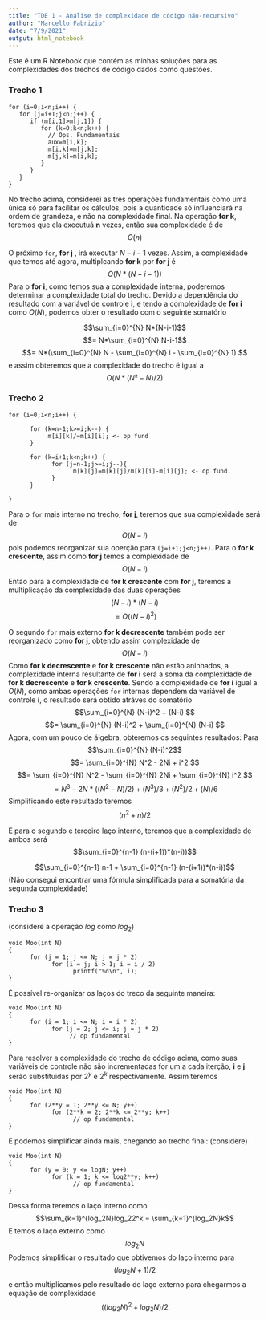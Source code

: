 ```yaml
---
title: "TDE 1 - Análise de complexidade de código não-recursivo"
author: "Marcello Fabrizio"
date: "7/9/2021"
output: html_notebook
---
```


Este é um R Notebook que contém as minhas soluções para as complexidades dos trechos de código dados como questões.

### Trecho 1
```
for (i=0;i<n;i++) {
   for (j=i+1;j<n;j++) {
      if (m[i,1]>m[j,1]) {
         for (k=0;k<n;k++) {
           // Ops. Fundamentais
           aux=m[i,k];
           m[i,k]=m[j,k];
           m[j,k]=m[i,k];
         }
      }
   }
}
```
No trecho acima, considerei as três operações fundamentais como uma única só para facilitar os cálculos, pois a quantidade só influenciará na ordem de grandeza, e não na complexidade final.
Na operação **for k**, teremos que ela executuá **n** vezes, então sua complexidade é de $$O(n)$$

O próximo `for`, **for j** , irá executar $N-i-1$ vezes. Assim, a complexidade que temos até agora, multiplcando **for k** por **for j** é 
$$O(N*(N-i-1))$$ 
Para o **for i**, como temos sua a complexidade interna, poderemos determinar a complexidade total do trecho.
Devido a dependência do resultado com a variável de controle **i**, e tendo a complexidade de **for i** como $O(N)$, podemos obter o resultado com o seguinte somatório

$$\sum_{i=0}^{N} N*(N-i-1)$$
$$= N*\sum_{i=0}^{N} N-i-1$$
$$= N*(\sum_{i=0}^{N} N - \sum_{i=0}^{N} i - \sum_{i=0}^{N} 1) $$
e assim obteremos que a complexidade do trecho é igual a
$$O(N*(N²-N)/2)$$

### Trecho 2

```
for (i=0;i<n;i++) {

      for (k=n-1;k>=i;k--) {
           m[i][k]/=m[i][i]; <- op fund
      }
      
      for (k=i+1;k<n;k++) {
            for (j=n-1;j>=i;j--){
                  m[k][j]=m[k][j]/m[k][i]-m[i][j]; <- op fund.
            }
      }

}
```
Para o `for` mais interno no trecho, **for j**, teremos que sua complexidade será de 
$$O(N-i)$$
pois podemos reorganizar sua operção para `(j=i+1;j<n;j++)`.
Para o **for k crescente**, assim como **for j** temos a complexidade de
$$O(N-i)$$
Então para a complexidade de **for k crescente** com **for j**, teremos a multiplicação da complexidade das duas operações
$$(N-i)*(N-i)$$
$$= O((N-i)^2)$$

O segundo `for` mais externo **for k decrescente** também pode ser reorganizado como **for j**, obtendo assim complexidade
de 
$$O(N-i)$$
Como **for k decrescente** e **for k crescente** não estão aninhados, a complexidade interna resultante de **for i** será a soma da complexidade de **for k decrescente** e **for k crescente**. Sendo a complexidade de **for i** igual a $O(N)$, como ambas operações `for` internas dependem da variável de controle **i**, o resultado será obtido atráves do somatório
$$\sum_{i=0}^{N} (N-i)^2 + (N-i) $$
$$= \sum_{i=0}^{N} (N-i)^2 + \sum_{i=0}^{N} (N-i) $$
Agora, com um pouco de álgebra, obteremos os seguintes resultados:
Para 
$$\sum_{i=0}^{N} (N-i)^2$$
$$= \sum_{i=0}^{N} N^2 - 2Ni + i^2 $$
$$= \sum_{i=0}^{N} N^2 - \sum_{i=0}^{N} 2Ni + \sum_{i=0}^{N} i^2 $$
$$= N^3 - 2N*((N^2 - N)/2) + (N^3)/3 + (N^2)/2 + (N)/6$$
Simplificando este resultado teremos
$$(n^2 + n)/2$$

E para o segundo e terceiro laço interno, teremos que a complexidade de ambos será
$$\sum_{i=0}^{n-1} (n-(i+1))*(n-i))$$


$$\sum_{i=0}^{n-1} n-1 + \sum_{i=0}^{n-1} (n-(i+1))*(n-i))$$
(Não consegui encontrar uma fórmula simplificada para a somatória da segunda complexidade)

### Trecho 3
(considere a operação $log$ como $log_2$)
```
void Moo(int N)
{
      for (j = 1; j <= N; j = j * 2)
            for (i = j; i > 1; i = i / 2)
                  printf("%d\n", i);
}
```
É possível re-organizar os laços do treco da seguinte maneira: 
```
void Moo(int N)
{
      for (i = 1; i <= N; i = i * 2)
            for (j = 2; j <= i; j = j * 2)
                 // op fundamental
}
```
Para resolver a complexidade do trecho de código acima, como suas variáveis de controle não são incrementadas for um a cada iterção, **i** e **j** serão substituidas por $2^y$ e $2^k$ respectivamente. Assim teremos
```
void Moo(int N)
{
      for (2**y = 1; 2**y <= N; y++)
            for (2**k = 2; 2**k <= 2**y; k++)
                  // op fundamental
}
```
E podemos simplificar ainda mais, chegando ao trecho final: (considere)
```
void Moo(int N)
{
      for (y = 0; y <= logN; y++)
            for (k = 1; k <= log2**y; k++)
                  // op fundamental
}
```
Dessa forma teremos o laço interno como
$$\sum_{k=1}^{log_2N}log_22^k = \sum_{k=1}^{log_2N}k$$
E temos o laço externo como
$$log_2N$$
Podemos simplificar o resultado que obtivemos do laço interno para
$$(log_2N + 1)/2$$
e então multiplicamos pelo resultado do laço externo para chegarmos a equação de complexidade
$$((log_2N)^2 + log_2N)/2$$